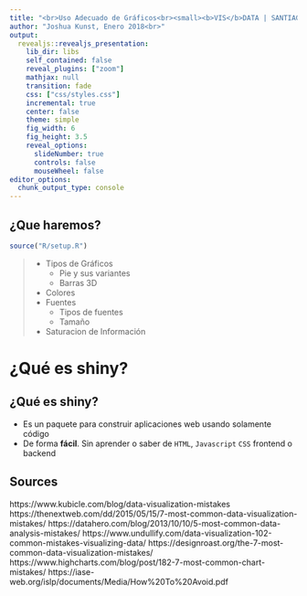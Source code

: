 ```yaml
---
title: "<br>Uso Adecuado de Gráficos<br><small><b>VIS</b>DATA | SANTIAGO_SCL</small><br>"
author: "Joshua Kunst, Enero 2018<br>"
output:
  revealjs::revealjs_presentation:
    lib_dir: libs
    self_contained: false
    reveal_plugins: ["zoom"]
    mathjax: null
    transition: fade
    css: ["css/styles.css"]   
    incremental: true
    center: false
    theme: simple
    fig_width: 6
    fig_height: 3.5
    reveal_options:
      slideNumber: true
      controls: false
      mouseWheel: false
editor_options: 
  chunk_output_type: console
---
```


## ¿Que haremos?

```r
source("R/setup.R")
```


> - Tipos de Gráficos
>      * Pie y sus variantes
>      * Barras 3D
> - Colores
> - Fuentes
>      * Tipos de fuentes
>      * Tamaño
> - Saturacion de Información



# ¿Qué es shiny? { .center .white data-background="#75AADB"}

## ¿Qué es shiny?

- Es un paquete para construir aplicaciones web usando solamente
código 
- De forma __fácil__<span class="fragment">. Sin aprender o saber de `HTML`</span><span class="fragment">, `Javascript`</span><span class="fragment"> `CSS`</span><span class="fragment"> frontend</span><span class="fragment"> o backend</span>

## Sources

https://www.kubicle.com/blog/data-visualization-mistakes
https://thenextweb.com/dd/2015/05/15/7-most-common-data-visualization-mistakes/
https://datahero.com/blog/2013/10/10/5-most-common-data-analysis-mistakes/
https://www.undullify.com/data-visualization-102-common-mistakes-visualizing-data/
https://designroast.org/the-7-most-common-data-visualization-mistakes/
https://www.highcharts.com/blog/post/182-7-most-common-chart-mistakes/
https://iase-web.org/islp/documents/Media/How%20To%20Avoid.pdf


